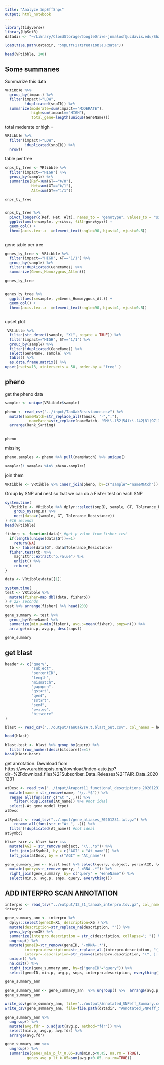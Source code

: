 ```yaml
---
title: "Analyze SnpEffSnps"
output: html_notebook
---
```


```r
library(tidyverse)
library(UpSetR)
datadir <- "~/Library/CloudStorage/GoogleDrive-jnmaloof@ucdavis.edu/Shared drives/TanOak/new_12_2021_assembly/"
```

```r
load(file.path(datadir, "SnpEffFilteredTibble.Rdata"))
```

```r
head(VRtibble, 200)
```

## Some summaries
Summarize this data 

```r
VRtibble %>%
  group_by(impact) %>%
  filter(impact!="LOW",
         !duplicated(snpID)) %>%
  summarize(moderate=sum(impact=="MODERATE"),
            high=sum(impact=="HIGH"),
            total_gene=length(unique(GeneName)))
```

total moderate or high = 
```r
VRtibble %>%
  filter(impact!="LOW",
         !duplicated(snpID)) %>%
  nrow()
```

table per tree
```r
snps_by_tree <- VRtibble %>%
  filter(impact=="HIGH") %>%
  group_by(sample) %>%
  summarize(Ref=sum(GT=="0/0"),
            Het=sum(GT=="0/1"),
            Alt=sum(GT=="1/1"))

snps_by_tree
  
```

```r
snps_by_tree %>%
  pivot_longer(c(Ref, Het, Alt), names_to = "genotype", values_to = "sites") %>%
  ggplot(aes(x=sample, y=sites, fill=genotype)) +
  geom_col() +
  theme(axis.text.x  =element_text(angle=90, hjust=1, vjust=0.5))
  
```
gene table per tree
```r
genes_by_tree <- VRtibble %>%
  filter(impact=="HIGH", GT=="1/1") %>%
  group_by(sample) %>%
  filter(!duplicated(GeneName)) %>%
  summarize(Genes_Homozygous_Alt=n())

genes_by_tree
  
```

```r
genes_by_tree %>%
  ggplot(aes(x=sample, y=Genes_Homozygous_Alt)) +
  geom_col() +
  theme(axis.text.x  =element_text(angle=90, hjust=1, vjust=0.5))
  
```
upset plot

```r
 VRtibble %>%
  filter(str_detect(sample, "XL", negate = TRUE)) %>%
  filter(impact=="HIGH", GT=="1/1") %>%
  group_by(sample) %>%
  filter(!duplicated(GeneName)) %>%
  select(GeneName, sample) %>%
  table() %>%
  as.data.frame.matrix() %>%
upset(nsets=13, nintersects = 50, order.by = "freq" )
```


## pheno
get the pheno data
```r

samples <- unique(VRtibble$sample)

pheno <- read_csv("../input/TanOakResistance.csv") %>%
  mutate(nameMatch=str_replace_all(Tanoak, "-","."),
           nameMatch=str_replace(nameMatch, "SM\\.(52|54)\\.(42|81|97|37)", "\\1.\\2")) %>%
  arrange(Rank_Sorting)
  

pheno

```

missing 
```r
pheno.samples <- pheno %>% pull(nameMatch) %>% unique()

samples[! samples %in% pheno.samples]
```


join them
```r
VRtibble <- VRtibble %>% inner_join(pheno, by=c("sample"="nameMatch"))
```

Group by SNP and nest so that we can do a Fisher test on each SNP
```r
system.time(
  VRtibble <- VRtibble %>% dplyr::select(snpID, sample, GT, Tolerance_Resistance, effect, impact, GeneName, CDSpos_len) %>%
    group_by(snpID) %>%
    nest(data=c(sample, GT, Tolerance_Resistance))
) #16 seconds
head(VRtibble)
```


```r
fisherp <- function(data){ #get p value from fisher test
  if(length(unique(data$GT))==1) 
    return(NA) 
  tb <- table(data$GT, data$Tolerance_Resistance)
  fisher.test(tb) %>%
    magrittr::extract("p.value") %>% 
    unlist() %>%
    return()
}
```

```r
data <- VRtibble$data[[1]]
```


```r
system.time(
test <- VRtibble %>%
  mutate(fisher=map_dbl(data, fisherp))
) # 227 seconds
test %>% arrange(fisher) %>% head(200)
```

```r
gene_summary <- test %>%
  group_by(GeneName) %>%
  summarize(min.p=min(fisher), avg.p=mean(fisher), snps=n()) %>%
  arrange(min.p, avg.p, desc(snps))
```


```r
gene_summary
```

## get blast

```r
header <- c("query",
            "subject",
            "percentID",
            "length",
            "mismatch",
            "gapopen",
            "qstart",
            "qend",
            "sstart",
            "send",
            "evalue",
            "bitscore"
)

blast <- read_csv("../output/TanOakVsA.t.blast_out.csv", col_names = header)

head(blast)
```

```r
blast.best <- blast %>% group_by(query) %>%
  filter(row_number(desc(bitscore))==1)
head(blast.best)
```

get annotation.  Download from https://www.arabidopsis.org/download/index-auto.jsp?dir=%2Fdownload_files%2FSubscriber_Data_Releases%2FTAIR_Data_20201231

```r
atDesc <- read_tsv("../input/Araport11_functional_descriptions_20201231.txt.gz") %>%
  mutate(name = str_remove(name, "\\..*$")) %>%
  rename_all(funs(str_c("At_", .))) %>%
    filter(!duplicated(At_name)) %>% #not ideal
  select(-At_gene_model_type)
atDesc
```

```r
atSymbol <- read_tsv("../input/gene_aliases_20201231.txt.gz") %>%
    rename_all(funs(str_c("At_", .))) %>%
  filter(!duplicated(At_name)) #not ideal
atSymbol
```

```r
blast.best <- blast.best %>%
  mutate(AGI = str_remove(subject, "\\..*$")) %>%
  left_join(atSymbol, by = c("AGI" = "At_name")) %>%
  left_join(atDesc, by = c("AGI" = "At_name"))
```

```r
gene_summary_ann <- blast.best %>% select(query, subject, percentID, length, starts_with("At_")) %>%
  mutate(query=str_remove(query, "-mRNA-.*")) %>%
  right_join(gene_summary, by= c("query" = "GeneName")) %>%
  select(min.p, avg.p, snps, query, everything())
```


## ADD INTERPRO SCAN ANNOTATION

```r
interpro <- read_tsv("../output/12_21_tanoak_interpro.tsv.gz", col_names = FALSE)
interpro
```

```r
gene_summary_ann <- interpro %>% 
  dplyr::select(geneID=X1, description=X6 ) %>% 
  mutate(description=str_replace_na(description, "")) %>%
  group_by(geneID) %>%
  summarize(interpro.description = str_c(description, collapse="; ")) %>%
  ungroup() %>%
  mutate(geneID=str_remove(geneID, "-mRNA-.*"),
         interpro.description=str_replace_all(interpro.description, "(; ){2,}", "; "),
         interpro.description=str_remove(interpro.description, "(^; )|(; $)")) %>%
  unique() %>% 
  na.omit() %>% 
  right_join(gene_summary_ann, by=c("geneID"="query")) %>%
  select(geneID, min.p, avg.p, snps, interpro.description, everything())
  
gene_summary_ann
```


```r
gene_summary_ann <- gene_summary_ann  %>% ungroup() %>%  arrange(avg.p, desc(snps))
gene_summary_ann   
```

```r
write_csv(gene_summary_ann, file="../output/Annotated_SNPeff_Summary.csv")
write_csv(gene_summary_ann, file=file.path(datadir, "Annotated_SNPeff_Summary.csv"))

```

```r
gene_summary_ann %>%
  ungroup() %>%
  mutate(avg.fdr = p.adjust(avg.p, method="fdr")) %>%
  select(min.p, avg.p, avg.fdr) %>%
  arrange(avg.fdr)
```

```r
gene_summary_ann %>%
  ungroup() %>%
  summarize(genes_min_p_lt_0.05=sum(min.p<0.05, na.rm = TRUE),
          genes_avg_p_lt_0.05=sum(avg.p<0.05, na.rm=TRUE))
```

